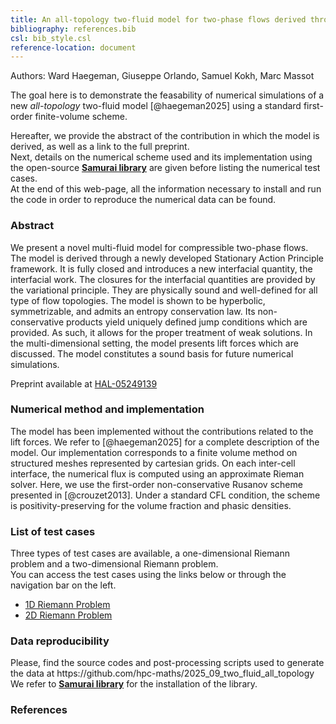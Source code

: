 ```yaml
---
title: An all-topology two-fluid model for two-phase flows derived through Hamilton's Stationary Action Principle
bibliography: references.bib
csl: bib_style.csl
reference-location: document
---
```


<div class="page-authors">
  Authors:
  <span>Ward Haegeman</span>,
  <span>Giuseppe Orlando</span>,
  <span>Samuel Kokh</span>,
  <span>Marc Massot</span>
</div>

The goal here is to demonstrate the feasability of numerical simulations of a new *all-topology* two-fluid model [@haegeman2025] using a standard first-order finite-volume scheme.

Hereafter, we provide the abstract of the contribution in which the model is derived, as well as a link to the full preprint.<br>
Next, details on the numerical scheme used and its implementation using the open-source **[Samurai library](https://github.com/hpc-maths/samurai/)** are given before listing the numerical test cases.<br>
At the end of this web-page, all the information necessary to install and run the code in order to reproduce the numerical data can be found.


### Abstract
We present a novel multi-fluid model for compressible two-phase flows. The model is derived through a newly developed Stationary Action Principle framework. It is fully closed and introduces a new interfacial quantity, the interfacial work. The closures for the interfacial quantities are provided by the variational principle. They are physically sound and well-defined for all type of flow topologies. The model is shown to be hyperbolic, symmetrizable, and admits an entropy conservation law. Its non-conservative products yield uniquely defined jump conditions which are provided. As such, it allows for the proper treatment of weak solutions. In the multi-dimensional setting, the model presents lift forces which are discussed. The model constitutes a sound basis for future numerical simulations.

Preprint available at [HAL-05249139](https://hal.science/hal-05249139)

### Numerical method and implementation

The model has been implemented without the contributions related to the lift forces. We refer to [@haegeman2025] for a complete description of the model.
Our implementation corresponds to a finite volume method on structured meshes represented by cartesian grids. On each inter-cell interface, the numerical flux is computed using an approximate Rieman solver.
Here, we use the first-order non-conservative Rusanov scheme presented in [@crouzet2013]. Under a standard CFL condition, the scheme is positivity-preserving for the volume fraction and phasic densities.

### List of test cases

Three types of test cases are available, a one-dimensional Riemann problem and a two-dimensional Riemann problem.<br>
You can access the test cases using the links below or through the navigation bar on the left.

- [1D Riemann Problem](1D_RIEMANN/post_process_1D_Riemann.ipynb)
- [2D Riemann Problem](2D_RIEMANN/post_process_2D_Riemann.ipynb)

### Data reproducibility

Please, find the source codes and post-processing scripts used to generate the data at https://github.com/hpc-maths/2025_09_two_fluid_all_topology
We refer to **[Samurai library](https://github.com/hpc-maths/samurai/)** for the installation of the library.

### References

::: {#refs}
:::
